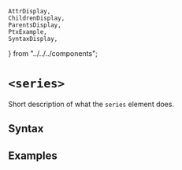     AttrDisplay,
    ChildrenDisplay,
    ParentsDisplay,
    PtxExample,
    SyntaxDisplay,
} from "../../../components";

# `<series>`

Short description of what the `series` element does.

## Syntax

<SyntaxDisplay name="series" />

## Examples

    